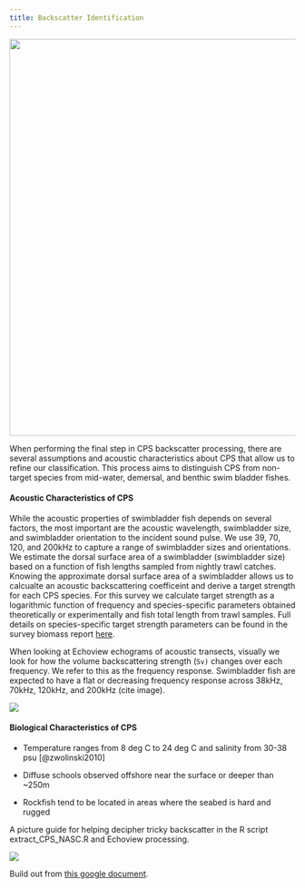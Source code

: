 ```yaml
---
title: Backscatter Identification
---
```


![](images/processing-CPS.JPG){width="700"}

When performing the final step in CPS backscatter processing, there are several assumptions and acoustic characteristics about CPS that allow us to refine our classification. This process aims to distinguish CPS from non-target species from mid-water, demersal, and benthic swim bladder fishes.

#### Acoustic Characteristics of CPS

While the acoustic properties of swimbladder fish depends on several factors, the most important are the acoustic wavelength, swimbladder size, and swimbladder orientation to the incident sound pulse. We use 39, 70, 120, and 200kHz to capture a range of swimbladder sizes and orientations. We estimate the dorsal surface area of a swimbladder (swimbladder size) based on a function of fish lengths sampled from nightly trawl catches. Knowing the approximate dorsal surface area of a swimbladder allows us to calcualte an acoustic backscattering coefficeint and derive a target strength for each CPS species. For this survey we calculate target strength as a logarithmic function of frequency and species-specific parameters obtained theoretically or experimentally and fish total length from trawl samples. Full details on species-specific target strength parameters can be found in the survey biomass report [here](chrome-extension://efaidnbmnnnibpcajpcglclefindmkaj/https://swfsc-publications.fisheries.noaa.gov/publications/CR/2024/2024Stierhoff.pdf).

When looking at Echoview echograms of acoustic transects, visually we look for how the volume backscattering strength (`Sv)` changes over each frequency. We refer to this as the frequency response. Swimbladder fish are expected to have a flat or decreasing frequency response across 38kHz, 70kHz, 120kHz, and 200kHz (cite image).

::: {#frequency}
![](images/CPS-freq-response.JPG)
:::

#### **Biological Characteristics of CPS**

-   Temperature ranges from 8 deg C to 24 deg C and salinity from 30-38 psu [@zwolinski2010]

-   Diffuse schools observed offshore near the surface or deeper than \~250m

-   Rockfish tend to be located in areas where the seabed is hard and rugged

A picture guide for helping decipher tricky backscatter in the R script extract_CPS_NASC.R and Echoview processing.

![](images/backscatter_decision_tree.JPG)

Build out from [this google document](https://docs.google.com/document/d/1-YxJs1veotnSZJIWPH6vJjYOA5Dt1iETaqmNv8eNoTk/edit?tab=t.0).
